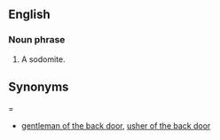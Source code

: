 ==English==
===Noun phrase===
# {{idiom}} {{vulgar}} A sodomite.

==Synonyms===
* [[gentleman of the back door]], [[usher of the back door]]